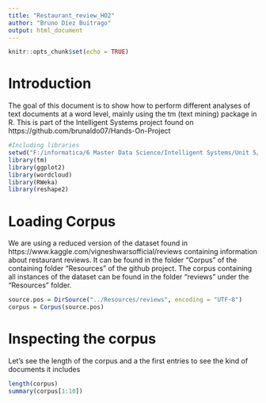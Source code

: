 ```yaml
---
title: "Restaurant_review_HO2"
author: "Bruno Díez Buitrago"
output: html_document
---
```


```r
knitr::opts_chunk$set(echo = TRUE)
```


# Introduction

The goal of this document is to show how to perform different analyses of text documents at a word level, mainly using the tm (text mining) package in R.
This is part of the Intelligent Systems project found on https://github.com/brunaldo07/Hands-On-Project

```r
#Including libraries
setwd("F:/informatica/6 Master Data Science/Intelligent Systems/Unit 5/Hands-On-Project/Hands On 1")
library(tm)
library(ggplot2)
library(wordcloud)
library(RWeka)
library(reshape2)
```


# Loading Corpus

We are using a reduced version of the dataset found in https://www.kaggle.com/vigneshwarsofficial/reviews  containing information about restaurant reviews. 
It can be found in the folder "Corpus" of the containing folder "Resources" of the github project.
The corpus containing all instances of the dataset can be found in the folder "reviews" under the "Resources" folder. 

```r
source.pos = DirSource("../Resources/reviews", encoding = "UTF-8")
corpus = Corpus(source.pos)
```


# Inspecting the corpus


Let's see the length of the corpus and a the first entries to see the kind of documents it includes

```r
length(corpus)
summary(corpus[1:10])

```